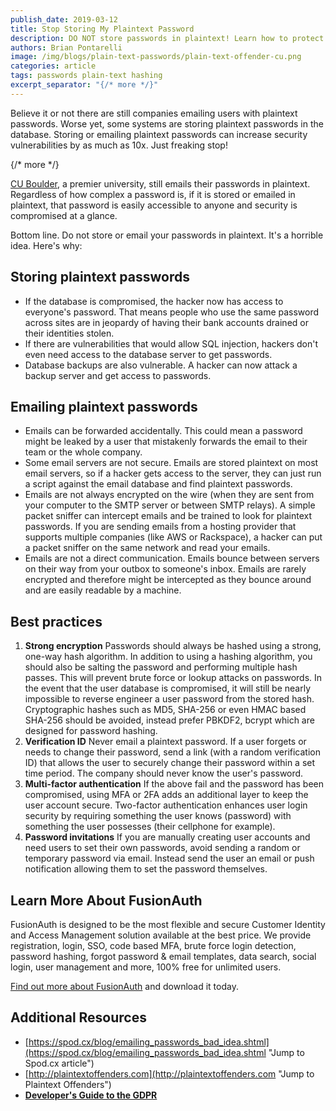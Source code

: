 ```yaml
---
publish_date: 2019-03-12 
title: Stop Storing My Plaintext Password
description: DO NOT store passwords in plaintext! Learn how to protect your organizations passwords from potential hacking threats
authors: Brian Pontarelli
image: /img/blogs/plain-text-passwords/plain-text-offender-cu.png
categories: article
tags: passwords plain-text hashing
excerpt_separator: "{/* more */}"
---
```


Believe it or not there are still companies emailing users with plaintext passwords. Worse yet, some systems are storing plaintext passwords in the database. Storing or emailing plaintext passwords can increase security vulnerabilities by as much as 10x. Just freaking stop!

{/* more */} 

[CU Boulder](http://plaintextoffenders.com/post/140680242967/mycuboulderedu-university-seriously-a-premier "Jump to article about CU Boulder's Passwords"), a premier university, still emails their passwords in plaintext. Regardless of how complex a password is, if it is stored or emailed in plaintext, that password is easily accessible to anyone and security is compromised at a glance.

Bottom line. Do not store or email your passwords in plaintext. It's a horrible idea. Here's why:

## Storing plaintext passwords
- If the database is compromised, the hacker now has access to everyone's password. That means people who use the same password across sites are in jeopardy of having their bank accounts drained or their identities stolen.
- If there are vulnerabilities that would allow SQL injection, hackers don't even need access to the database server to get passwords.
- Database backups are also vulnerable. A hacker can now attack a backup server and get access to passwords.

## Emailing plaintext passwords
- Emails can be forwarded accidentally. This could mean a password might be leaked by a user that mistakenly forwards the email to their team or the whole company.
- Some email servers are not secure. Emails are stored plaintext on most email servers, so if a hacker gets access to the server, they can just run a script against the email database and find plaintext passwords.
- Emails are not always encrypted on the wire (when they are sent from your computer to the SMTP server or between SMTP relays). A simple packet sniffer can intercept emails and be trained to look for plaintext passwords. If you are sending emails from a hosting provider that supports multiple companies (like AWS or Rackspace), a hacker can put a packet sniffer on the same network and read your emails.
- Emails are not a direct communication. Emails bounce between servers on their way from your outbox to someone's inbox. Emails are rarely encrypted and therefore might be intercepted as they bounce around and are easily readable by a machine.

## Best practices
1. **Strong encryption** Passwords should always be hashed using a strong, one-way hash algorithm. In addition to using a hashing algorithm, you should also be salting the password and performing multiple hash passes. This will prevent brute force or lookup attacks on passwords. In the event that the user database is compromised, it will still be nearly impossible to reverse engineer a user password from the stored hash. Cryptographic hashes such as MD5, SHA-256 or even HMAC based SHA-256 should be avoided, instead prefer PBKDF2, bcrypt which are designed for password hashing.  
2. **Verification ID** Never email a plaintext password. If a user forgets or needs to change their password, send a link (with a random verification ID) that allows the user to securely change their password within a set time period. The company should never know the user's password.
3. **Multi-factor authentication** If the above fail and the password has been compromised, using MFA or 2FA adds an additional layer to keep the user account secure. Two-factor authentication enhances user login security by requiring something the user knows (password) with something the user possesses (their cellphone for example).
4. **Password invitations** If you are manually creating user accounts and need users to set their own passwords, avoid sending a random or temporary password via email. Instead send the user an email or push notification allowing them to set the password themselves.

## Learn More About FusionAuth

FusionAuth is designed to be the most flexible and secure Customer Identity and Access Management solution available at the best price. We provide registration, login, SSO, code based MFA, brute force login detection, password hashing, forgot password & email templates, data search, social login, user management and more, 100% free for unlimited users.

[Find out more about FusionAuth](https://fusionauth.io/ "FusionAuth Home") and download it today.

## Additional Resources

- [https://spod.cx/blog/emailing_passwords_bad_idea.shtml](https://spod.cx/blog/emailing_passwords_bad_idea.shtml "Jump to Spod.cx article")
- [http://plaintextoffenders.com](http://plaintextoffenders.com "Jump to Plaintext Offenders")
- [**Developer's Guide to the GDPR**](/learn/expert-advice/ciam/developers-guide-to-gdpr "Developer's Guide to the GDPR")

